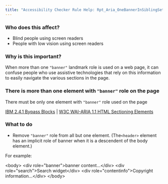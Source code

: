 ```yaml
---
title: "Accessibility Checker Rule Help: Rpt_Aria_OneBannerInSiblingSet_Implicit"
---
```


<div className="toolHelp">
<Row>
<Column colLg={5} colMd={3} colSm={4} className="toolLeft">

### Who does this affect?

* Blind people using screen readers
* People with low vision using screen readers

### Why is this important?

When more than one `"banner"` landmark role is used on a web page, it can confuse people who use assistive technologies that rely on this information to easily navigate the various sections in the page.

</Column>
<Column colLg={11} colMd={5} colSm={4} className="toolMain">

<div id="locLevel"></div>

### There is more than one element with `"banner"` role on the page
There must be only one element with `"banner"` role used on the page

[IBM 2.4.1 Bypass Blocks](http://www.ibm.com/able/guidelines/ci162/bypass_blocks.html) | [W3C WAI-ARIA 1.1 HTML Sectioning Elements](https://www.w3.org/TR/wai-aria-practices/examples/landmarks/HTML5.html)

<div id="locSnippet"></div>

### What to do

* Remove `"banner"` role from all but one element. (The`<header>` element has an implicit role of banner when it is a descendent of the body element.)

For example:

<CodeSnippet type="multi" light={true}> &lt;body&gt;
	&lt;div role="banner"&gt;banner content...&lt;/div&gt;
	&lt;div role="search"&gt;Search widget&lt;/div&gt;
	&lt;div role="contentinfo"&gt;Copyright information...&lt;/div&gt;
&lt;/body&gt;</CodeSnippet>

</Column>
</Row>
</div>
